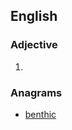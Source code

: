 ==English==

===Adjective===
{{en-adj}}

# {{alternative spelling of|[[bitchin]]}}

===Anagrams===
* [[benthic#English|benthic]]